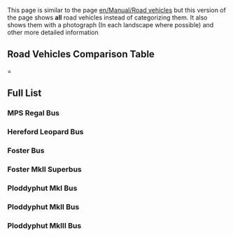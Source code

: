 This page is similar to the page [[en/Manual/Road vehicles]] but this version of the page shows '''all''' road vehicles instead of categorizing them. It also shows them with a photograph (In each landscape where possible) and other more detailed information   
==Road Vehicles Comparison Table===
==Full List==

=== MPS Regal Bus ===
{{en/Manual/Base Set/Road Vehicles/RoadVehicle|name     = MPS Regal Bus
  |img      = en/Manual/Base Set/Road Vehicles/Bus-MPS Regal.png
  |price    = £4,920 ($9,840)
  |speed    = 56 km/h (35 mph)
  |annual   = £426 ($852)
  |designed = 1929
  |life     = 12
  |capacity = 31 passengers
}}
=== Hereford Leopard Bus ===

===  Foster Bus ===

=== Foster MkII Superbus ===

=== Ploddyphut MkI Bus ===

=== Ploddyphut MkII Bus ===

=== Ploddyphut MkIII Bus ===
